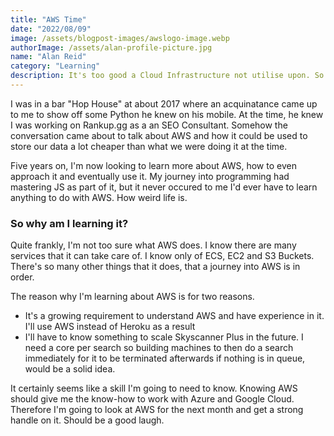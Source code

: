 ```yaml
---
title: "AWS Time"
date: "2022/08/09"
image: /assets/blogpost-images/awslogo-image.webp
authorImage: /assets/alan-profile-picture.jpg
name: "Alan Reid"
category: "Learning"
description: It's too good a Cloud Infrastructure not utilise upon. So let's beat the beast. 
---
```


I was in a bar "Hop House" at about 2017 where an acquinatance came up to me to show off some Python he knew on his mobile. At the time, he knew I was working on Rankup.gg as a an SEO Consultant. Somehow the conversation came about to talk about AWS and how it could be used to store our data a lot cheaper than what we were doing it at the time. 

Five years on, I'm now looking to learn more about AWS, how to even approach it and eventually use it. My journey into programming had mastering JS as part of it, but it never occured to me I'd ever have to learn anything to do with AWS. How weird life is.

### So why am I learning it?

Quite frankly, I'm not too sure what AWS does. I know there are many services that it can take care of. I know only of ECS, EC2 and S3 Buckets. There's so many other things that it does, that a journey into AWS is in order. 

The reason why I'm learning about AWS is for two reasons.

- It's a growing requirement to understand AWS and have experience in it. I'll use AWS instead of Heroku as a result
- I'll have to know something to scale Skyscanner Plus in the future. I need a core per search so building machines to then do a search immediately for it to be terminated afterwards if nothing is in queue, would be a solid idea. 

It certainly seems like a skill I'm going to need to know. Knowing AWS should give me the know-how to work with Azure and Google Cloud. Therefore I'm going to look at AWS for the next month and get a strong handle on it. Should be a good laugh. 
